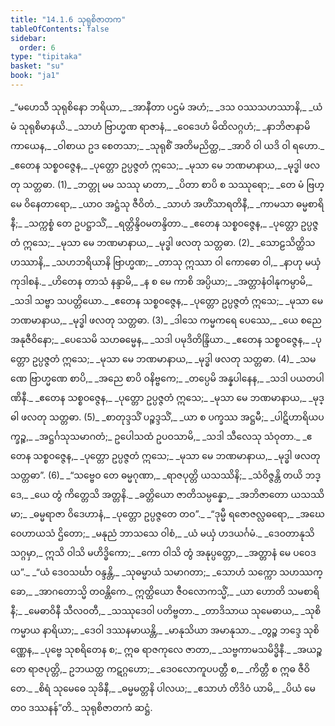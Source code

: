 ```yaml
---
title: "14.1.6 သုရုစိဇာတက"
tableOfContents: false
sidebar:
  order: 6
type: "tipitaka"
basket: "su"
book: "ja1"
---
```



<DynamicBreadcrumb />

<Division number="102" book="ja1" e="ch" v="22" p="288">

<Paragraph number="2654" type="verses" book="ja1">
_“မဟေသီ သုရုစိနော ဘရိယာ,_  
_အာနီတာ ပဌမံ အဟံ;_  
_ဒသ ဝဿသဟဿာနိ,_  
_ယံ မံ သုရုစိမာနယိ._  

</Paragraph>

</Division>
<Division number="103" book="ja1" e="ch" v="22" p="288">

<Paragraph number="2655" type="verses" book="ja1">
_သာဟံ ဗြာဟ္မဏ ရာဇာနံ,_  
_ဝေဒေဟံ မိထိလဂ္ဂဟံ;_  
_နာဘိဇာနာမိ ကာယေန,_  
_ဝါစာယ ဥဒ စေတသာ;_  
_သုရုစိံ အတိမညိတ္ထ,_  
_အာဝိ ဝါ ယဒိ ဝါ ရဟော._  

</Paragraph>

</Division>
<Division number="104" book="ja1" e="ch" v="22" p="289">

<Paragraph number="2656" type="verses" book="ja1">
_ဧတေန သစ္စဝဇ္ဇေန,_  
_ပုတ္တော ဥပ္ပဇ္ဇတံ ဣသေ;_  
_မုသာ မေ ဘဏမာနာယ,_  
_မုဒ္ဓါ ဖလတု သတ္တဓာ. (1)_  

</Paragraph>

</Division>
<Division number="105" book="ja1" e="ch" v="22" p="289">

<Paragraph number="2657" type="verses" book="ja1">
_ဘတ္တု မမ သဿု မာတာ,_  
_ပိတာ စာပိ စ သဿုရော;_  
_တေ မံ ဗြဟ္မေ ဝိနေတာရော,_  
_ယာဝ အဋ္ဌံသု ဇီဝိတံ._  

</Paragraph>

</Division>
<Division number="106" book="ja1" e="ch" v="22" p="289">

<Paragraph number="2658" type="verses" book="ja1">
_သာဟံ အဟိံသာရတိနီ,_  
_ကာမသာ ဓမ္မစာရိနီ;_  
_သက္ကစ္စံ တေ ဥပဋ္ဌာသိံ,_  
_ရတ္တိန္ဒိဝမတန္ဒိတာ._  

</Paragraph>

</Division>
<Division number="107" book="ja1" e="ch" v="22" p="289">

<Paragraph number="2659" type="verses" book="ja1">
_ဧတေန သစ္စဝဇ္ဇေန,_  
_ပုတ္တော ဥပ္ပဇ္ဇတံ ဣသေ;_  
_မုသာ မေ ဘဏမာနာယ,_  
_မုဒ္ဓါ ဖလတု သတ္တဓာ. (2)_  

</Paragraph>

</Division>
<Division number="108" book="ja1" e="ch" v="22" p="289">

<Paragraph number="2660" type="verses" book="ja1">
_သောဠသိတ္ထိသဟဿာနိ,_  
_သဟဘရိယာနိ ဗြာဟ္မဏ;_  
_တာသု ဣဿာ ဝါ ကောဓော ဝါ,_  
_နာဟု မယှံ ကုဒါစနံ._  

</Paragraph>

</Division>
<Division number="109" book="ja1" e="ch" v="22" p="289">

<Paragraph number="2661" type="verses" book="ja1">
_ဟိတေန တာသံ နန္ဒာမိ,_  
_န စ မေ ကာစိ အပ္ပိယာ;_  
_အတ္တာနံဝါနုကမ္ပာမိ,_  
_သဒါ သဗ္ဗာ သပတ္တိယော._  

</Paragraph>

</Division>
<Division number="110" book="ja1" e="ch" v="22" p="289">

<Paragraph number="2662" type="verses" book="ja1">
_ဧတေန သစ္စဝဇ္ဇေန,_  
_ပုတ္တော ဥပ္ပဇ္ဇတံ ဣသေ;_  
_မုသာ မေ ဘဏမာနာယ,_  
_မုဒ္ဓါ ဖလတု သတ္တဓာ. (3)_  

</Paragraph>

</Division>
<Division number="111" book="ja1" e="ch" v="22" p="289">

<Paragraph number="2663" type="verses" book="ja1">
_ဒါသေ ကမ္မကရေ ပေဿေ,_  
_ယေ စညေ အနုဇီဝိနော;_  
_ပေသေမိ သဟဓမ္မေန,_  
_သဒါ ပမုဒိတိန္ဒြိယာ._  

</Paragraph>

</Division>
<Division number="112" book="ja1" e="ch" v="22" p="289">

<Paragraph number="2664" type="verses" book="ja1">
_ဧတေန သစ္စဝဇ္ဇေန,_  
_ပုတ္တော ဥပ္ပဇ္ဇတံ ဣသေ;_  
_မုသာ မေ ဘဏမာနာယ,_  
_မုဒ္ဓါ ဖလတု သတ္တဓာ. (4)_  

</Paragraph>

</Division>
<Division number="113" book="ja1" e="ch" v="22" p="289">

<Paragraph number="2665" type="verses" book="ja1">
_သမဏေ ဗြာဟ္မဏေ စာပိ,_  
_အညေ စာပိ ဝနိဗ္ဗကေ;_  
_တပ္ပေမိ အန္နပါနေန,_  
_သဒါ ပယတပါဏိနီ._  

</Paragraph>

</Division>
<Division number="114" book="ja1" e="ch" v="22" p="289">

<Paragraph number="2666" type="verses" book="ja1">
_ဧတေန သစ္စဝဇ္ဇေန,_  
_ပုတ္တော ဥပ္ပဇ္ဇတံ ဣသေ;_  
_မုသာ မေ ဘဏမာနာယ,_  
_မုဒ္ဓါ ဖလတု သတ္တဓာ. (5)_  

</Paragraph>

</Division>
<Division number="115" book="ja1" e="ch" v="22" p="289">

<Paragraph number="2667" type="verses" book="ja1">
_စာတုဒ္ဒသိံ ပဉ္စဒ္ဒသိံ,_  
_ယာ စ ပက္ခဿ အဋ္ဌမီ;_  
_ပါဋိဟာရိယပက္ခဉ္စ,_  
_အဋ္ဌင်္ဂသုသမာဂတံ;_  
ဥပေါသထံ ဥပဝသာမိ,_  
_သဒါ သီလေသု သံဝုတာ._  

</Paragraph>

</Division>
<Division number="116" book="ja1" e="ch" v="22" p="290">

<Paragraph number="2668" type="verses" book="ja1">
_ဧတေန သစ္စဝဇ္ဇေန,_  
_ပုတ္တော ဥပ္ပဇ္ဇတံ ဣသေ;_  
_မုသာ မေ ဘဏမာနာယ,_  
_မုဒ္ဓါ ဖလတု သတ္တဓာ”. (6)_  

</Paragraph>

</Division>
<Division number="117" book="ja1" e="ch" v="22" p="290">

<Paragraph number="2669" type="verses" book="ja1">
_“သဗ္ဗေဝ တေ ဓမ္မဂုဏာ,_  
_ရာဇပုတ္တိ ယသဿိနိ;_  
_သံဝိဇ္ဇန္တိ တယိ ဘဒ္ဒေ,_  
_ယေ တွံ ကိတ္တေသိ အတ္တနိ._  

</Paragraph>

</Division>
<Division number="118" book="ja1" e="ch" v="22" p="290">

<Paragraph number="2670" type="verses" book="ja1">
_ခတ္တိယော ဇာတိသမ္ပန္နော,_  
_အဘိဇာတော ယသဿိမာ;_  
_ဓမ္မရာဇာ ဝိဒေဟာနံ,_  
_ပုတ္တော ဥပ္ပဇ္ဇတေ တဝ”._  

</Paragraph>

</Division>
<Division number="119" book="ja1" e="ch" v="22" p="290">

<Paragraph number="2671" type="verses" book="ja1">
_“ဒုမ္မီ ရဇောဇလ္လဓရော,_  
_အဃေ ဝေဟာယသံ ဌိတော;_  
_မနုညံ ဘာသသေ ဝါစံ,_  
_ယံ မယှံ ဟဒယင်္ဂမံ._  

</Paragraph>

</Division>
<Division number="120" book="ja1" e="ch" v="22" p="290">

<Paragraph number="2672" type="verses" book="ja1">
_ဒေဝတာနုသိ သဂ္ဂမှာ,_  
ဣသိ ဝါသိ မဟိဒ္ဓိကော;_  
_ကော ဝါသိ တွံ အနုပ္ပတ္တော,_  
_အတ္တာနံ မေ ပဝေဒယ”._  

</Paragraph>

</Division>
<Division number="121" book="ja1" e="ch" v="22" p="290">

<Paragraph number="2673" type="verses" book="ja1">
_“ယံ ဒေဝသင်္ဃာ ဝန္ဒန္တိ,_  
_သုဓမ္မာယံ သမာဂတာ;_  
_သောဟံ သက္ကော သဟဿက္ခော,_  
_အာဂတောသ္မိ တဝန္တိကေ._  

</Paragraph>

</Division>
<Division number="122" book="ja1" e="ch" v="22" p="290">

<Paragraph number="2674" type="verses" book="ja1">
ဣတ္ထိယော ဇီဝလောကသ္မိံ,_  
_ယာ ဟောတိ သမစာရိနီ;_  
_မေဓာဝိနီ သီလဝတီ,_  
_သဿုဒေဝါ ပတိဗ္ဗတာ._  

</Paragraph>

</Division>
<Division number="123" book="ja1" e="ch" v="22" p="290">

<Paragraph number="2675" type="verses" book="ja1">
_တာဒိသာယ သုမေဓာယ,_  
_သုစိကမ္မာယ နာရိယာ;_  
_ဒေဝါ ဒဿနမာယန္တိ,_  
_မာနုသိယာ အမာနုသာ._  

</Paragraph>

</Division>
<Division number="124" book="ja1" e="ch" v="22" p="290">

<Paragraph number="2676" type="verses" book="ja1">
_တွဉ္စ ဘဒ္ဒေ သုစိဏ္ဏေန,_  
_ပုဗ္ဗေ သုစရိတေန စ;_  
ဣဓ ရာဇကုလေ ဇာတာ,_  
_သဗ္ဗကာမသမိဒ္ဓိနီ._  

</Paragraph>

</Division>
<Division number="125" book="ja1" e="ch" v="22" p="290">

<Paragraph number="2677" type="verses" book="ja1">
_အယဉ္စ တေ ရာဇပုတ္တိ,_  
ဥဘယတ္ထ ကဋဂ္ဂဟော;_  
_ဒေဝလောကူပပတ္တီ စ,_  
_ကိတ္တီ စ ဣဓ ဇီဝိတေ._  

</Paragraph>

</Division>
<Division number="126" book="ja1" e="ch" v="22" p="290">

<Paragraph number="2678" type="verses" book="ja1">
_စိရံ သုမေဓေ သုခိနီ,_  
_ဓမ္မမတ္တနိ ပါလယ;_  
_ဧသာဟံ တိဒိဝံ ယာမိ,_  
_ပိယံ မေ တဝ ဒဿနန်”တိ._  


</Paragraph>
</Division>

<Paragraph number="2679" type="center" book="ja1">
သုရုစိဇာတကံ ဆဋ္ဌံ.
</Paragraph>